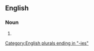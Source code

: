 ==English==

===Noun===
{{head|en|noun form}}

# {{plural of|en|subquery}}

[[Category:English plurals ending in "-ies"]]